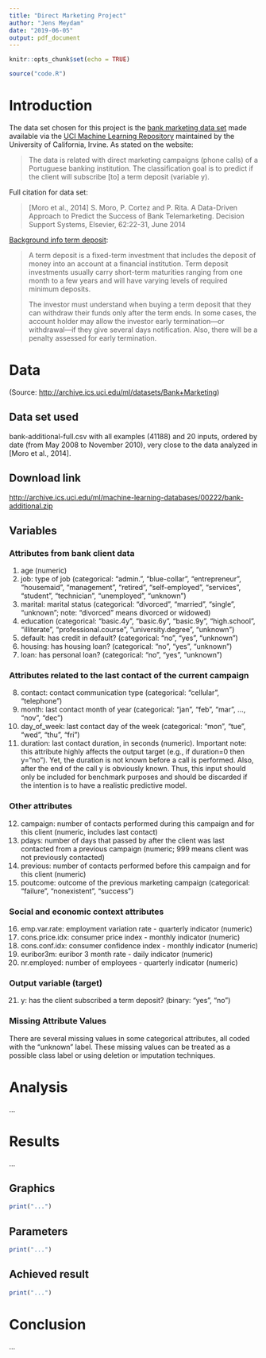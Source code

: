 ```yaml
---
title: "Direct Marketing Project"
author: "Jens Meydam"
date: "2019-06-05"
output: pdf_document
---
```


```r
knitr::opts_chunk$set(echo = TRUE)
```

```r
source("code.R")
```

# Introduction

The data set chosen for this project is the 
[bank marketing data set](http://archive.ics.uci.edu/ml/datasets/Bank+Marketing) 
made available via the [UCI Machine Learning Repository](http://archive.ics.uci.edu/ml) 
maintained by the University of California, Irvine. As stated on the website:

> The data is related with direct marketing campaigns (phone calls) of a Portuguese banking institution. The classification goal is to predict if the client will subscribe [to] a term deposit (variable y).

Full citation for data set: 

> [Moro et al., 2014] S. Moro, P. Cortez and P. Rita. A Data-Driven Approach to Predict the Success of Bank Telemarketing. Decision Support Systems, Elsevier, 62:22-31, June 2014

[Background info term deposit](https://www.investopedia.com/terms/t/termdeposit.asp):

> A term deposit is a fixed-term investment that includes the deposit of money into an account at a financial institution. Term deposit investments usually carry short-term maturities ranging from one month to a few years and will have varying levels of required minimum deposits.
> 
> The investor must understand when buying a term deposit that they can withdraw their funds only after the term ends. In some cases, the account holder may allow the investor early termination—or withdrawal—if they give several days notification. Also, there will be a penalty assessed for early termination.


# Data

(Source: <http://archive.ics.uci.edu/ml/datasets/Bank+Marketing>)

## Data set used

bank-additional-full.csv with all examples (41188) and 20 inputs, ordered by date (from May 2008 to November 2010), very close to the data analyzed in [Moro et al., 2014].

## Download link

<http://archive.ics.uci.edu/ml/machine-learning-databases/00222/bank-additional.zip>

## Variables

### Attributes from bank client data

1. age (numeric)
2. job: type of job (categorical: "admin.", "blue-collar", "entrepreneur", "housemaid", "management", "retired", "self-employed", "services", "student", "technician", "unemployed", "unknown")
3. marital: marital status (categorical: "divorced", "married", "single", "unknown"; note: "divorced" means divorced or widowed)
4. education (categorical: "basic.4y", "basic.6y", "basic.9y", "high.school", "illiterate", "professional.course", "university.degree", "unknown")
5. default: has credit in default? (categorical: "no", "yes", "unknown")
6. housing: has housing loan? (categorical: "no", "yes", "unknown")
7. loan: has personal loan? (categorical: "no", "yes", "unknown")

### Attributes related to the last contact of the current campaign

8. contact: contact communication type (categorical: "cellular", "telephone") 
9. month: last contact month of year (categorical: "jan", "feb", "mar", ..., "nov", "dec")
10. day_of_week: last contact day of the week (categorical: "mon", "tue", "wed", "thu", "fri")
11. duration: last contact duration, in seconds (numeric). Important note:  this attribute highly affects the output target (e.g., if duration=0 then y="no"). Yet, the duration is not known before a call is performed. Also, after the end of the call y is obviously known. Thus, this input should only be included for benchmark purposes and should be discarded if the intention is to have a realistic predictive model.

### Other attributes

12. campaign: number of contacts performed during this campaign and for this client (numeric, includes last contact)
13. pdays: number of days that passed by after the client was last contacted from a previous campaign (numeric; 999 means client was not previously contacted)
14. previous: number of contacts performed before this campaign and for this client (numeric)
15. poutcome: outcome of the previous marketing campaign (categorical: "failure", "nonexistent", "success")

### Social and economic context attributes

16. emp.var.rate: employment variation rate - quarterly indicator (numeric)
17. cons.price.idx: consumer price index - monthly indicator (numeric)     
18. cons.conf.idx: consumer confidence index - monthly indicator (numeric)     
19. euribor3m: euribor 3 month rate - daily indicator (numeric)
20. nr.employed: number of employees - quarterly indicator (numeric)

### Output variable (target)

21. y: has the client subscribed a term deposit? (binary: "yes", "no")

### Missing Attribute Values

There are several missing values in some categorical attributes, all coded with the "unknown" label. These missing values can be treated as a possible class label or using deletion or imputation techniques. 


# Analysis

...


# Results

...

## Graphics

```r
print("...")
```

## Parameters

```r
print("...")
```

## Achieved result

```r
print("...")
```


# Conclusion

... 
